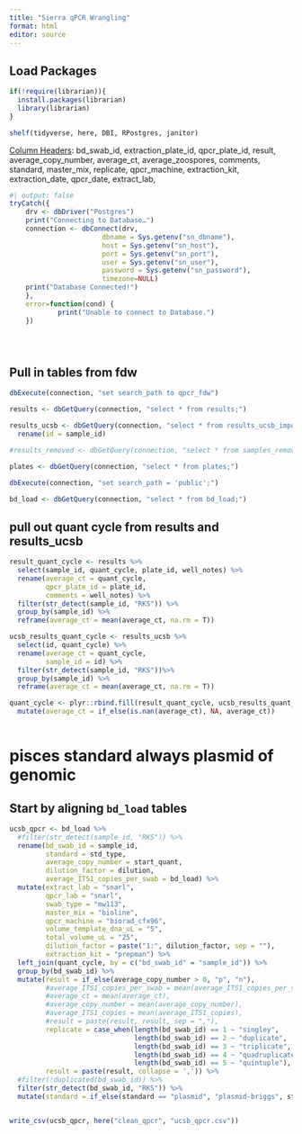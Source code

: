 ```yaml
---
title: "Sierra qPCR Wrangling"
format: html
editor: source
---
```


## Load Packages

```r

if(!require(librarian)){
  install.packages(librarian)
  library(librarian)
}

shelf(tidyverse, here, DBI, RPostgres, janitor)

```

[Column Headers]{.underline}: bd_swab_id, extraction_plate_id, qpcr_plate_id, result, average_copy_number, average_ct, average_zoospores, comments, standard, master_mix, replicate, qpcr_machine, extraction_kit, extraction_date, qpcr_date, extract_lab,

```r


#| output: false
tryCatch({
    drv <- dbDriver("Postgres")
    print("Connecting to Database…")
    connection <- dbConnect(drv,
                       dbname = Sys.getenv("sn_dbname"),
                       host = Sys.getenv("sn_host"),
                       port = Sys.getenv("sn_port"),
                       user = Sys.getenv("sn_user"),
                       password = Sys.getenv("sn_password"),
                       timezone=NULL)
    print("Database Connected!")
    },
    error=function(cond) {
            print("Unable to connect to Database.")
    })





```
## Pull in tables from fdw
```r
dbExecute(connection, "set search_path to qpcr_fdw")

results <- dbGetQuery(connection, "select * from results;")

results_ucsb <- dbGetQuery(connection, "select * from results_ucsb_import;") %>% 
  rename(id = sample_id)

#results_removed <- dbGetQuery(connection, "select * from samples_removed;")

plates <- dbGetQuery(connection, "select * from plates;")

dbExecute(connection, "set search_path = 'public';")

bd_load <- dbGetQuery(connection, "select * from bd_load;")

```

## pull out quant cycle from results and results_ucsb
```r

result_quant_cycle <- results %>% 
  select(sample_id, quant_cycle, plate_id, well_notes) %>% 
  rename(average_ct = quant_cycle,
         qpcr_plate_id = plate_id,
         comments = well_notes) %>% 
  filter(str_detect(sample_id, "RKS")) %>% 
  group_by(sample_id) %>% 
  reframe(average_ct = mean(average_ct, na.rm = T))

ucsb_results_quant_cycle <- results_ucsb %>% 
  select(id, quant_cycle) %>% 
  rename(average_ct = quant_cycle,
         sample_id = id) %>% 
  filter(str_detect(sample_id, "RKS"))%>% 
  group_by(sample_id) %>% 
  reframe(average_ct = mean(average_ct, na.rm = T))

quant_cycle <- plyr::rbind.fill(result_quant_cycle, ucsb_results_quant_cycle) %>% 
  mutate(average_ct = if_else(is.nan(average_ct), NA, average_ct))
  

```

# pisces standard always plasmid of genomic

## Start by aligning `bd_load` tables
```r

ucsb_qpcr <- bd_load %>% 
  #filter(str_detect(sample_id, "RKS")) %>% 
  rename(bd_swab_id = sample_id,
         standard = std_type, 
         average_copy_number = start_quant, 
         dilution_factor = dilution,
         average_ITS1_copies_per_swab = bd_load) %>% 
  mutate(extract_lab = "snarl",
         qpcr_lab = "snarl",
         swab_type = "mw113",
         master_mix = "bioline", 
         qpcr_machine = "biorad_cfx96", 
         volume_template_dna_uL = "5",  
         total_volume_uL = "25",
         dilution_factor = paste("1:", dilution_factor, sep = ""),
         extraction_kit = "prepman") %>% 
  left_join(quant_cycle, by = c("bd_swab_id" = "sample_id")) %>% 
  group_by(bd_swab_id) %>% 
  mutate(result = if_else(average_copy_number > 0, "p", "n"),
         #average_ITS1_copies_per_swab = mean(average_ITS1_copies_per_swab),
         #average_ct = mean(average_ct),
         #average_copy_number = mean(average_copy_number),
         #average_ITS1_copies = mean(average_ITS1_copies),
         #result = paste(result, result, sep = ","),
         replicate = case_when(length(bd_swab_id) == 1 ~ "singley",
                               length(bd_swab_id) == 2 ~ "duplicate",
                               length(bd_swab_id) == 3 ~ "triplicate",
                               length(bd_swab_id) == 4 ~ "quadruplicate",
                               length(bd_swab_id) == 5 ~ "quintuple"),
         result = paste(result, collapse = ',')) %>% 
  #filter(!duplicated(bd_swab_id)) %>% 
  filter(str_detect(bd_swab_id, "RKS")) %>% 
  mutate(standard = if_else(standard == "plasmid", "plasmid-briggs", standard))


write_csv(ucsb_qpcr, here("clean_qpcr", "ucsb_qpcr.csv"))


```

